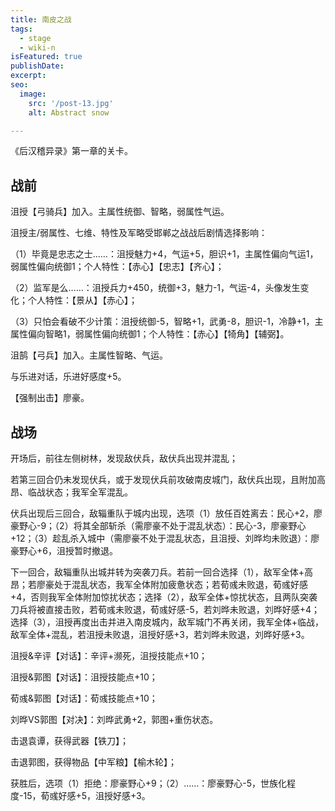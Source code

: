 ```yaml
---
title: 南皮之战
tags:
  - stage
  - wiki-n
isFeatured: true
publishDate: 
excerpt: 
seo:
  image:
    src: '/post-13.jpg'
    alt: Abstract snow

---
```



《后汉稽异录》第一章的关卡。

<h2  class='section-title'>战前</h2>

沮授【弓骑兵】加入。主属性统御、智略，弱属性气运。

沮授主/弱属性、七维、特性及军略受邯郸之战战后剧情选择影响：

（1）毕竟是忠志之士……：沮授魅力+4，气运+5，胆识+1，主属性偏向气运1，弱属性偏向统御1；个人特性：【赤心】【忠志】【齐心】；

（2）监军是么……：沮授兵力+450，统御+3，魅力-1，气运-4，头像发生变化；个人特性：【景从】【赤心】；

（3）只怕会看破不少计策：沮授统御-5，智略+1，武勇-8，胆识-1，冷静+1，主属性偏向智略1，弱属性偏向统御1；个人特性：【赤心】【犄角】【辅弼】。

沮鹄【弓兵】加入。主属性智略、气运。

与乐进对话，乐进好感度+5。

【强制出击】廖豪。

<h2  class='section-title'>战场</h2>

开场后，前往左侧树林，发现敌伏兵，敌伏兵出现并混乱；

若第三回合仍未发现伏兵，或于发现伏兵前攻破南皮城门，敌伏兵出现，且附加高昂、临战状态；我军全军混乱。

伏兵出现后三回合，敌辎重队于城内出现，选项（1）放任百姓离去：民心+2，廖豪野心-9；（2）将其全部斩杀（需廖豪不处于混乱状态）：民心-3，廖豪野心+12；（3）趁乱杀入城中（需廖豪不处于混乱状态，且沮授、刘晔均未败退）：廖豪野心+6，沮授暂时撤退。

下一回合，敌辎重队出城并转为突袭刀兵。若前一回合选择（1），敌军全体+高昂；若廖豪处于混乱状态，我军全体附加疲惫状态；若荀彧未败退，荀彧好感+4，否则我军全体附加惊扰状态；选择（2），敌军全体+惊扰状态，且两队突袭刀兵将被直接击败，若荀彧未败退，荀彧好感-5，若刘晔未败退，刘晔好感+4；选择（3），沮授再度出击并进入南皮城内，敌军城门不再关闭，我军全体+临战，敌军全体+混乱，若沮授未败退，沮授好感+3，若刘晔未败退，刘晔好感+3。

沮授&辛评【对话】：辛评+濒死，沮授技能点+10；

沮授&郭图【对话】：沮授技能点+10；

荀彧&郭图【对话】：荀彧技能点+10；

刘晔VS郭图【对决】：刘晔武勇+2，郭图+重伤状态。

击退袁谭，获得武器【铁刀】；

击退郭图，获得物品【中军粮】【榆木轮】；

获胜后，选项（1）拒绝：廖豪野心+9；（2）……：廖豪野心-5，世族化程度-15，荀彧好感+5，沮授好感+3。
